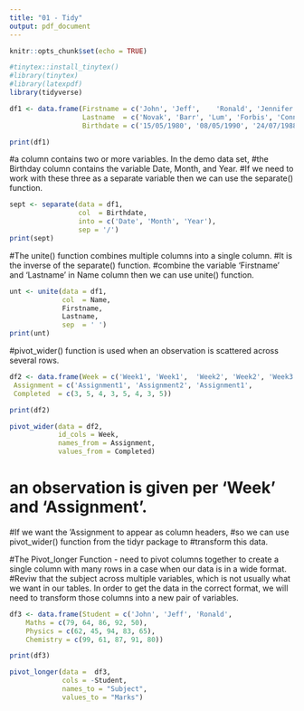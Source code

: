---
title: "01 - Tidy"
output: pdf_document
---

```{r setup, include=FALSE}
knitr::opts_chunk$set(echo = TRUE)
```

```{r}
#tinytex::install_tinytex()
#library(tinytex)
#library(latexpdf)
library(tidyverse)
```

```{r}
df1 <- data.frame(Firstname = c('John', 'Jeff',    'Ronald', 'Jennifer', 'Jessica'),
                  Lastname  = c('Novak', 'Barr', 'Lum', 'Forbis', 'Connor'),
                  Birthdate = c('15/05/1980', '08/05/1990', '24/07/1988', '19/11/2000',           '31/12/1997'))

print(df1)
```

#a column contains two or more variables. In the demo data set, 
#the Birthday column contains the variable Date, Month, and Year. 
#If we need to work with these three as a separate variable then we can use the separate() function. 
```{r}
sept <- separate(data = df1,
                 col  = Birthdate,  
                 into = c('Date', 'Month', 'Year'),
                 sep = '/') 
print(sept)
```
#The unite() function combines multiple columns into a single column. 
#It is the inverse of the separate() function. 
#combine the variable 'Firstname' and 'Lastname' in Name column then we can use unite() function.
```{r}
unt <- unite(data = df1, 
             col  = Name,
             Firstname, 
             Lastname, 
             sep  = ' ') 
print(unt)
```

#pivot_wider() function is used when an observation is scattered across several rows.
```{r}
df2 <- data.frame(Week = c('Week1', 'Week1',  'Week2', 'Week2', 'Week3',               'Week3', 'Week4', 'Week4'),
 Assignment = c('Assignment1', 'Assignment2', 'Assignment1',                          'Assignment2', 'Assignment1', 'Assignment2', 'Assignment1'              ,'Assignment2'),
 Completed  = c(3, 5, 4, 3, 5, 4, 3, 5))

print(df2)
```

```{r}
pivot_wider(data = df2, 
            id_cols = Week,
            names_from = Assignment, 
            values_from = Completed)
```
# an observation is given per 'Week' and 'Assignment'. 
#If we want the 'Assignment to appear as column headers, 
#so we can use pivot_wider() function from the tidyr package to 
#transform this data.

#The Pivot_longer Function - need to pivot columns together to create a single column with many rows in a case when our data is in a wide format. 
#Reviw that the subject across multiple variables, which is not usually what we want in our tables. In order to get the data in the correct format, we will need to transform those columns into a new pair of variables.
```{r}
df3 <- data.frame(Student = c('John', 'Jeff', 'Ronald',                    'Jennifer','Jessica'),
    Maths = c(79, 64, 86, 92, 50),
    Physics = c(62, 45, 94, 83, 65),
    Chemistry = c(99, 61, 87, 91, 80))

print(df3)
```

```{r}
pivot_longer(data =  df3, 
             cols = -Student, 
             names_to = "Subject", 
             values_to = "Marks")
```
